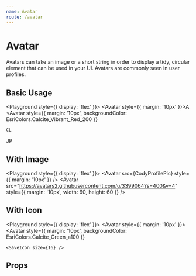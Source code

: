 ```yaml
---
name: Avatar
route: /avatar
---
```






# Avatar

Avatars can take an image or a short string in order to display a tidy, circular
element that can be used in your UI. Avatars are commonly seen in user profiles.

## Basic Usage

<Playground style={{ display: 'flex' }}>
  <Avatar style={{ margin: '10px' }}>A</Avatar>
  <Avatar
    style={{
      margin: '10px',
      backgroundColor: EsriColors.Calcite_Vibrant_Red_200
    }}
  >
    CL
  </Avatar>
  <Avatar
    style={{
      margin: '10px',
      backgroundColor: EsriColors.Calcite_Gray_250,
      color: '#4c4c4c'
    }}
  >
    JP
  </Avatar>
</Playground>

## With Image

<Playground style={{ display: 'flex' }}>
  <Avatar src={CodyProfilePic} style={{ margin: '10px' }} />
  <Avatar
    src="https://avatars2.githubusercontent.com/u/3399064?s=400&v=4"
    style={{ margin: '10px', width: 60, height: 60 }}
  />
</Playground>

## With Icon

<Playground style={{ display: 'flex' }}>
  <Avatar style={{ margin: '10px' }}>
    <DownloadToIcon />
  </Avatar>
  <Avatar
    style={{
      margin: '10px',
      backgroundColor: EsriColors.Calcite_Green_a100
    }}
  >
    <SaveIcon size={16} />
  </Avatar>
  <Avatar
    style={{
      margin: '10px',
      backgroundColor: EsriColors.Calcite_Red_150,
      color: EsriColors.Calcite_Red_a250
    }}
  >
    <UserIcon />
  </Avatar>
  <Avatar
    style={{
      margin: '10px',
      backgroundColor: EsriColors.Calcite_Purple_a200
    }}
  >
    <SearchIcon style={{ fill: EsriColors.Calcite_Purple_150 }} />
  </Avatar>
</Playground>

## Props

<PropsTable of={Avatar} />
